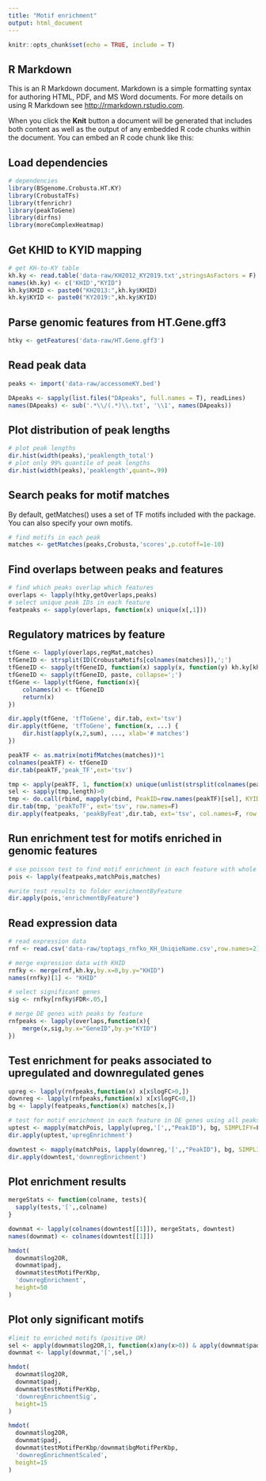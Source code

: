 ```yaml
---
title: "Motif enrichment"
output: html_document
---
```


```r
knitr::opts_chunk$set(echo = TRUE, include = T)
```

## R Markdown

This is an R Markdown document. Markdown is a simple formatting syntax for authoring HTML, PDF, and MS Word documents. For more details on using R Markdown see <http://rmarkdown.rstudio.com>.

When you click the **Knit** button a document will be generated that includes both content as well as the output of any embedded R code chunks within the document. You can embed an R code chunk like this:

## Load dependencies
```r
# dependencies
library(BSgenome.Crobusta.HT.KY)
library(CrobustaTFs)
library(tfenrichr)
library(peakToGene)
library(dirfns)
library(moreComplexHeatmap)
```

## Get KHID to KYID mapping
```r
# get KH-to-KY table
kh.ky <- read.table('data-raw/KH2012_KY2019.txt',stringsAsFactors = F)
names(kh.ky) <- c('KHID',"KYID")
kh.ky$KHID <- paste0("KH2013:",kh.ky$KHID)
kh.ky$KYID <- paste0("KY2019:",kh.ky$KYID)
```

## Parse genomic features from HT.Gene.gff3
```r
htky <- getFeatures('data-raw/HT.Gene.gff3')
```

## Read peak data
```r
peaks <- import('data-raw/accessomeKY.bed')

DApeaks <- sapply(list.files("DApeaks", full.names = T), readLines)
names(DApeaks) <- sub('.*\\/(.*)\\.txt', '\\1', names(DApeaks))
```

## Plot distribution of peak lengths
```r
# plot peak lengths
dir.hist(width(peaks),'peaklength_total')
# plot only 99% quantile of peak lengths
dir.hist(width(peaks),'peaklength',quant=.99)
```

## Search peaks for motif matches
By default, getMatches() uses a set of TF motifs included with the package. You can also specify your own motifs.
```r
# find motifs in each peak
matches <- getMatches(peaks,Crobusta,'scores',p.cutoff=1e-10)
```

## Find overlaps between peaks and features
```r
# find which peaks overlap which features
overlaps <- lapply(htky,getOverlaps,peaks)
# select unique peak IDs in each feature
featpeaks <- sapply(overlaps, function(x) unique(x[,1]))
```

## Regulatory matrices by feature
```r
tfGene <- lapply(overlaps,regMat,matches)
tfGeneID <- strsplit(ID(CrobustaMotifs[colnames(matches)]),';')
tfGeneID <- sapply(tfGeneID, function(x) sapply(x, function(y) kh.ky[kh.ky[,1]==y,2]))
tfGeneID <- sapply(tfGeneID, paste, collapse=';')
tfGene <- lapply(tfGene, function(x){
	colnames(x) <- tfGeneID
	return(x)
})

dir.apply(tfGene, 'tfToGene', dir.tab, ext='tsv')
dir.apply(tfGene, 'tfToGene', function(x, ...) {
	dir.hist(apply(x,2,sum), ..., xlab='# matches')
})

peakTF <- as.matrix(motifMatches(matches))*1
colnames(peakTF) <- tfGeneID
dir.tab(peakTF,'peak_TF',ext='tsv')

tmp <- apply(peakTF, 1, function(x) unique(unlist(strsplit(colnames(peakTF)[as.logical(x)], ';'))))
sel <- sapply(tmp,length)>0
tmp <- do.call(rbind, mapply(cbind, PeakID=row.names(peakTF)[sel], KYID=tmp[sel]))
dir.tab(tmp, 'peakToTF', ext='tsv', row.names=F)
dir.apply(featpeaks, 'peakByFeat',dir.tab, ext='tsv', col.names=F, row.names=F)
```

## Run enrichment test for motifs enriched in genomic features
```r
# use poisson test to find motif enrichment in each feature with whole accessome as background
pois <- lapply(featpeaks,matchPois,matches)

#write test results to folder enrichmentByFeature
dir.apply(pois,'enrichmentByFeature')
```

## Read expression data
```r
# read expression data
rnf <- read.csv('data-raw/toptags_rnfko_KH_UniqieName.csv',row.names=2)[,-1]

# merge expression data with KHID
rnfky <- merge(rnf,kh.ky,by.x=0,by.y="KHID")
names(rnfky)[1] <- "KHID"

# select significant genes
sig <- rnfky[rnfky$FDR<.05,]

# merge DE genes with peaks by feature
rnfpeaks <- lapply(overlaps,function(x){
	merge(x,sig,by.x="GeneID",by.y="KYID")
})
```

## Test enrichment for peaks associated to upregulated and downregulated genes
```r

upreg <- lapply(rnfpeaks,function(x) x[x$logFC>0,])
downreg <- lapply(rnfpeaks,function(x) x[x$logFC<0,])
bg <- lapply(featpeaks,function(x) matches[x,])

# test for motif enrichment in each feature in DE genes using all peaks in a feature as background
uptest <- mapply(matchPois, lapply(upreg,'[',,"PeakID"), bg, SIMPLIFY=F)
dir.apply(uptest,'upregEnrichment')

downtest <- mapply(matchPois, lapply(downreg,'[',,"PeakID"), bg, SIMPLIFY=F)
dir.apply(downtest,'downregEnrichment')
```

## Plot enrichment results
```r
mergeStats <- function(colname, tests){
  sapply(tests,'[',,colname)
}

downmat <- lapply(colnames(downtest[[1]]), mergeStats, downtest)
names(downmat) <- colnames(downtest[[1]])

hmdot(
  downmat$log2OR,
  downmat$padj,
  downmat$testMotifPerKbp,
  'downregEnrichment',
  height=50
)
```

## Plot only significant motifs
```r
#limit to enriched motifs (positive OR)
sel <- apply(downmat$log2OR,1, function(x)any(x>0)) & apply(downmat$padj,1, function(x)any(x<.05))
downmat <- lapply(downmat,'[',sel,)

hmdot(
  downmat$log2OR,
  downmat$padj,
  downmat$testMotifPerKbp,
  'downregEnrichmentSig',
  height=15
)

hmdot(
  downmat$log2OR,
  downmat$padj,
  downmat$testMotifPerKbp/downmat$bgMotifPerKbp,
  'downregEnrichmentScaled',
  height=15
)
```
